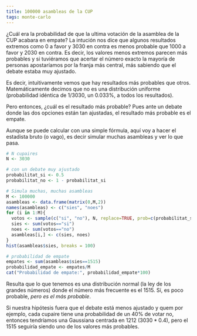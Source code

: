 ```yaml
---
title: 100000 asambleas de la CUP
tags: monte-carlo
---
```


¿Cuál era la probabilidad de que la ultima votación de la asamblea de la CUP acabara en empate?
La intución nos dice que algunos resultados extremos como 0 a favor y 3030 en contra es menos probable que 1000 a favor y 2030 en contra. Es decir, los valores menos extremos parecen más probables y si tuviéramos que acertar el número exacto la mayoría de personas apostaríamos por la franja más central, más sabiendo que el debate estaba muy ajustado.

Es decir, intuitivamente vemos que hay resultados más probables que otros. Matemáticamente decimos que no es una distribución uniforme (probabilidad idéntica de 1/3030, un 0.033%, a todos los resultados).  

Pero entonces, ¿cuál es el resultado más probable? Pues ante un debate donde las dos opciones están tan ajustadas, el resultado más probable es el empate.

Aunque se puede calcular con una simple fórmula, aquí voy a hacer el estadista bruto (o vago), es decir simular muchas asambleas y ver lo que pasa.

```r
# N cupaires
N <- 3030

# con un debate muy ajustado
probabilitat_si <- 0.5
probabilitat_no <- 1 - probabilitat_si

# Simula muchas, muchas asambleas
M <- 100000
asambleas <- data.frame(matrix(0,M,2))
names(asambleas) <- c("sies", "noes")
for (i in 1:M){
  votos <- sample(c("si", "no"), N, replace=TRUE, prob=c(probabilitat_si,probabilitat_no))
  sies <- sum(votos=="si")
  noes <- sum(votos=="no")
  asambleas[i,] <- c(sies, noes)
}
hist(asambleas$sies, breaks = 100)

# probabilidad de empate
empates <- sum(asambleas$sies==1515)
probabilidad_empate <- empates/M
cat("Probabilidad de empate:", probabilidad_empate*100)
```


Resulta que lo que tenemos es una distribución normal (la ley de los grandes números) donde el número más frecuente es el 1515. Sí, es poco probable, *pero es el más probable*.

Si nuestra hipótesis fuera que el debate está menos ajustado y quem por ejemplo, cada cupaire tiene una probabilidad de un 40% de votar no, entonces tendríamos una Gaussiana centrada en 1212 ($3030*0.4$), pero el 1515 seguiría siendo uno de los valores más probables.

